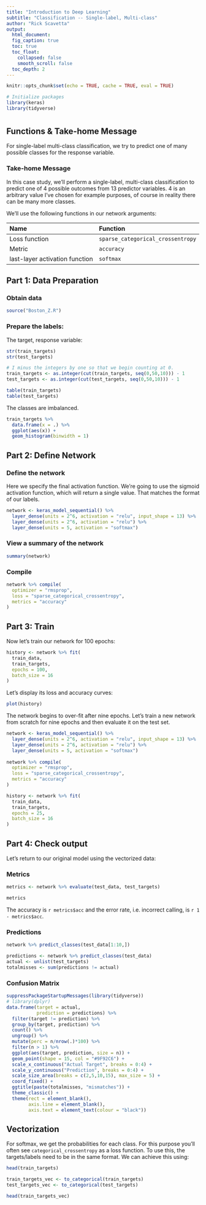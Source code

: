 ```yaml
---
title: "Introduction to Deep Learning"
subtitle: "Classification -- Single-label, Multi-class"
author: "Rick Scavetta"
output:
  html_document:
  fig_caption: true
  toc: true
  toc_float:
    collapsed: false
    smooth_scroll: false
  toc_depth: 2
---
```


```r
knitr::opts_chunk$set(echo = TRUE, cache = TRUE, eval = TRUE)

# Initialize packages
library(keras)
library(tidyverse)
```

# {.tabset .tabset-fade .tabset-pills}

## Functions & Take-home Message

For single-label multi-class classification, we try to predict one of many possible classes for the response variable.

### Take-home Message

In this case study, we'll perform a single-label, multi-class classification to predict one of 4 possible outcomes from 13 predictor variables. 4 is an arbitrary value I've chosen for example purposes, of course in reality there can be many more classes.

We'll use the following functions in our network arguments:

| Name                           | Function                          |
|:-------------------------------|:----------------------------------|
| Loss function                  | `sparse_categorical_crossentropy` |
| Metric                         | `accuracy`                        |
| last-layer activation function | `softmax`                         |

## Part 1: Data Preparation

### Obtain data

```r
source("Boston_Z.R")
```

### Prepare the labels:

The target, response variable:

```r
str(train_targets)
str(test_targets)
```

```r
# I minus the integers by one so that we begin counting at 0.
train_targets <- as.integer(cut(train_targets, seq(0,50,10))) - 1 
test_targets <- as.integer(cut(test_targets, seq(0,50,10))) - 1

table(train_targets)
table(test_targets)
```

The classes are imbalanced.

```r
train_targets %>%
  data.frame(x = .) %>%
  ggplot(aes(x)) +
  geom_histogram(binwidth = 1)
```



## Part 2: Define Network

### Define the network

Here we specify the final activation function. We're going to use the sigmoid activation function, which will return a single value. That matches the format of our labels.

```r
network <- keras_model_sequential() %>% 
  layer_dense(units = 2^6, activation = "relu", input_shape = 13) %>% 
  layer_dense(units = 2^6, activation = "relu") %>% 
  layer_dense(units = 5, activation = "softmax")
```

### View a summary of the network

```r
summary(network)
```

### Compile

```r
network %>% compile(
  optimizer = "rmsprop",
  loss = "sparse_categorical_crossentropy",
  metrics = "accuracy"
)
```

## Part 3: Train

Now let's train our network for 100 epochs:

```r
history <- network %>% fit(
  train_data,
  train_targets,
  epochs = 100,
  batch_size = 16
)
```

Let's display its loss and accuracy curves:

```r
plot(history)
```

The network begins to over-fit after nine epochs. Let's train a new network from scratch for nine epochs and then evaluate it on the test set.

```r
network <- keras_model_sequential() %>% 
  layer_dense(units = 2^6, activation = "relu", input_shape = 13) %>% 
  layer_dense(units = 2^6, activation = "relu") %>% 
  layer_dense(units = 5, activation = "softmax")
  
network %>% compile(
  optimizer = "rmsprop",
  loss = "sparse_categorical_crossentropy",
  metrics = "accuracy"
)

history <- network %>% fit(
  train_data,
  train_targets,
  epochs = 25,
  batch_size = 16
)
```

## Part 4: Check output

Let's return to our original model using the vectorized data:

### Metrics

```r
metrics <- network %>% evaluate(test_data, test_targets)
```

```r
metrics
```

The accuracy is `r metrics$acc` and the error rate, i.e. incorrect calling, is `r 1 - metrics$acc`.

### Predictions

```r
network %>% predict_classes(test_data[1:10,])
```

```r
predictions <- network %>% predict_classes(test_data)
actual <- unlist(test_targets)
totalmisses <- sum(predictions != actual)
```

### Confusion Matrix

```r
suppressPackageStartupMessages(library(tidyverse))
# library(dplyr)
data.frame(target = actual,
           prediction = predictions) %>% 
  filter(target != prediction) %>% 
  group_by(target, prediction) %>%
  count() %>%
  ungroup() %>%
  mutate(perc = n/nrow(.)*100) %>% 
  filter(n > 1) %>% 
  ggplot(aes(target, prediction, size = n)) +
  geom_point(shape = 15, col = "#9F92C6") +
  scale_x_continuous("Actual Target", breaks = 0:4) +
  scale_y_continuous("Prediction", breaks = 0:4) +
  scale_size_area(breaks = c(2,5,10,15), max_size = 5) +
  coord_fixed() +
  ggtitle(paste(totalmisses, "mismatches")) +
  theme_classic() +
  theme(rect = element_blank(),
        axis.line = element_blank(),
        axis.text = element_text(colour = "black"))

```

## Vectorization

For softmax, we get the probabilities for each class. For this purpose you'll often see `categorical_crossentropy` as a loss function. To use this, the targets/labels need to be in the same format. We can achieve this using:

```r
head(train_targets)
```


```r
train_targets_vec <- to_categorical(train_targets)
test_targets_vec <- to_categorical(test_targets)

head(train_targets_vec)
```

